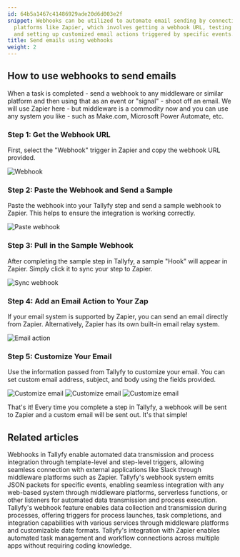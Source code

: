```yaml
---
id: 64b5a1467c41486929ade20d6d003e2f
snippet: Webhooks can be utilized to automate email sending by connecting to middleware
  platforms like Zapier, which involves getting a webhook URL, testing the connection,
  and setting up customized email actions triggered by specific events.
title: Send emails using webhooks
weight: 2
---
```


## How to use webhooks to send emails

When a task is completed - send a webhook to any middleware or similar platform and then using that as an event or "signal" - shoot off an email. We will use Zapier here - but middleware is a commodity now and you can use any system you like - such as Make.com, Microsoft Power Automate, etc.

### Step 1: Get the Webhook URL

First, select the "Webhook" trigger in Zapier and copy the webhook URL provided.

![Webhook](https://screenshots.tallyfy.com/file-pDpy9YPDS8.gif)

### Step 2: Paste the Webhook and Send a Sample

Paste the webhook into your Tallyfy step and send a sample webhook to Zapier. This helps to ensure the integration is working correctly.

![Paste webhook](https://screenshots.tallyfy.com/file-8yddw96ntw.gif)

### Step 3: Pull in the Sample Webhook

After completing the sample step in Tallyfy, a sample "Hook" will appear in Zapier. Simply click it to sync your step to Zapier.

![Sync webhook](https://screenshots.tallyfy.com/file-gHw3rqZCGp.gif)

### Step 4: Add an Email Action to Your Zap

If your email system is supported by Zapier, you can send an email directly from Zapier. Alternatively, Zapier has its own built-in email relay system.

![Email action](https://screenshots.tallyfy.com/file-kZDjaHIiZt.gif)

### Step 5: Customize Your Email

Use the information passed from Tallyfy to customize your email. You can set custom email address, subject, and body using the fields provided.

![Customize email](https://screenshots.tallyfy.com/file-HxBZgi1Uy9.png)
![Customize email](https://screenshots.tallyfy.com/file-6A5OBSarZo.png)
![Customize email](https://screenshots.tallyfy.com/file-8UqL1MlMfr.png)

That's it! Every time you complete a step in Tallyfy, a webhook will be sent to Zapier and a custom email will be sent out. It's that simple!


## Related articles
<CardGrid>
<LinkTitleCard header="<b>Webhooks > Details about webhooks</b>" href="/products/pro/integrations/webhooks/how-to-set-up-webhooks-in-tallyfy/" > Webhooks in Tallyfy enable automated data transmission and process integration through template-level and step-level triggers, allowing seamless connection with external applications like Slack through middleware platforms such as Zapier. </LinkTitleCard>
<LinkTitleCard header="<b>Integrations > Webhooks</b>" href="/products/pro/integrations/webhooks/" > Tallyfy's webhook system emits JSON packets for specific events, enabling seamless integration with any web-based system through middleware platforms, serverless functions, or other listeners for automated data transmission and process execution. </LinkTitleCard>
<LinkTitleCard header="<b>Webhooks > Webhook scenarios</b>" href="/products/pro/integrations/webhooks/how-can-i-use-tallyfys-webhooks-feature/" > Tallyfy's webhook feature enables data collection and transmission during processes, offering triggers for process launches, task completions, and integration capabilities with various services through middleware platforms and customizable date formats. </LinkTitleCard>
<LinkTitleCard header="<b>Middleware > Zapier</b>" href="/products/pro/integrations/middleware/zapier/" > Tallyfy's integration with Zapier enables automated task management and workflow connections across multiple apps without requiring coding knowledge. </LinkTitleCard>
</CardGrid>